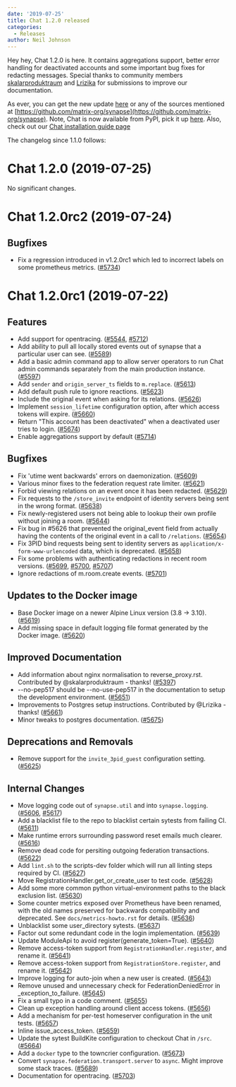 ```yaml
---
date: '2019-07-25'
title: Chat 1.2.0 released
categories:
  - Releases
author: Neil Johnson
---
```


Hey hey, Chat 1.2.0 is here. It contains aggregations support, better error handling for  deactivated accounts and some important bug fixes for redacting messages. Special thanks to community members [skalarproduktraum](https://github.com/skalarproduktraum) and [Lrizika](https://github.com/Lrizika) for submissions to improve our documentation.

As ever, you can get the new update [here](https://github.com/matrix-org/synapse/releases/tag/v1.2.0) or any of the sources mentioned at [https://github.com/matrix-org/synapse](https://github.com/matrix-org/synapse). Note, Chat is now available from PyPI, pick it up [here](https://pypi.org/project/matrix-synapse/). Also, check out our [Chat installation guide page](https://matrix.org/docs/guides/installing-synapse)

The changelog since 1.1.0 follows:

Chat 1.2.0 (2019-07-25)
==========================
No significant changes.

Chat 1.2.0rc2 (2019-07-24)
=============================

Bugfixes
--------

- Fix a regression introduced in v1.2.0rc1 which led to incorrect labels on some prometheus metrics. ([\#5734](https://github.com/matrix-org/synapse/issues/5734))


Chat 1.2.0rc1 (2019-07-22)
=============================

Features
--------

- Add support for opentracing. ([\#5544](https://github.com/matrix-org/synapse/issues/5544), [\#5712](https://github.com/matrix-org/synapse/issues/5712))
- Add ability to pull all locally stored events out of synapse that a particular user can see. ([\#5589](https://github.com/matrix-org/synapse/issues/5589))
- Add a basic admin command app to allow server operators to run Chat admin commands separately from the main production instance. ([\#5597](https://github.com/matrix-org/synapse/issues/5597))
- Add `sender` and `origin_server_ts` fields to `m.replace`. ([\#5613](https://github.com/matrix-org/synapse/issues/5613))
- Add default push rule to ignore reactions. ([\#5623](https://github.com/matrix-org/synapse/issues/5623))
- Include the original event when asking for its relations. ([\#5626](https://github.com/matrix-org/synapse/issues/5626))
- Implement `session_lifetime` configuration option, after which access tokens will expire. ([\#5660](https://github.com/matrix-org/synapse/issues/5660))
- Return "This account has been deactivated" when a deactivated user tries to login. ([\#5674](https://github.com/matrix-org/synapse/issues/5674))
- Enable aggregations support by default ([\#5714](https://github.com/matrix-org/synapse/issues/5714))


Bugfixes
--------

- Fix 'utime went backwards' errors on daemonization. ([\#5609](https://github.com/matrix-org/synapse/issues/5609))
- Various minor fixes to the federation request rate limiter. ([\#5621](https://github.com/matrix-org/synapse/issues/5621))
- Forbid viewing relations on an event once it has been redacted. ([\#5629](https://github.com/matrix-org/synapse/issues/5629))
- Fix requests to the `/store_invite` endpoint of identity servers being sent in the wrong format. ([\#5638](https://github.com/matrix-org/synapse/issues/5638))
- Fix newly-registered users not being able to lookup their own profile without joining a room. ([\#5644](https://github.com/matrix-org/synapse/issues/5644))
- Fix bug in #5626 that prevented the original_event field from actually having the contents of the original event in a call to `/relations`. ([\#5654](https://github.com/matrix-org/synapse/issues/5654))
- Fix 3PID bind requests being sent to identity servers as `application/x-form-www-urlencoded` data, which is deprecated. ([\#5658](https://github.com/matrix-org/synapse/issues/5658))
- Fix some problems with authenticating redactions in recent room versions. ([\#5699](https://github.com/matrix-org/synapse/issues/5699), [\#5700](https://github.com/matrix-org/synapse/issues/5700), [\#5707](https://github.com/matrix-org/synapse/issues/5707))
- Ignore redactions of m.room.create events. ([\#5701](https://github.com/matrix-org/synapse/issues/5701))


Updates to the Docker image
---------------------------

- Base Docker image on a newer Alpine Linux version (3.8 -> 3.10). ([\#5619](https://github.com/matrix-org/synapse/issues/5619))
- Add missing space in default logging file format generated by the Docker image. ([\#5620](https://github.com/matrix-org/synapse/issues/5620))


Improved Documentation
----------------------

- Add information about nginx normalisation to reverse_proxy.rst. Contributed by @skalarproduktraum - thanks! ([\#5397](https://github.com/matrix-org/synapse/issues/5397))
- --no-pep517 should be --no-use-pep517 in the documentation to setup the development environment. ([\#5651](https://github.com/matrix-org/synapse/issues/5651))
- Improvements to Postgres setup instructions. Contributed by @Lrizika - thanks! ([\#5661](https://github.com/matrix-org/synapse/issues/5661))
- Minor tweaks to postgres documentation. ([\#5675](https://github.com/matrix-org/synapse/issues/5675))


Deprecations and Removals
-------------------------

- Remove support for the `invite_3pid_guest` configuration setting. ([\#5625](https://github.com/matrix-org/synapse/issues/5625))


Internal Changes
----------------

- Move logging code out of `synapse.util` and into `synapse.logging`. ([\#5606](https://github.com/matrix-org/synapse/issues/5606), [\#5617](https://github.com/matrix-org/synapse/issues/5617))
- Add a blacklist file to the repo to blacklist certain sytests from failing CI. ([\#5611](https://github.com/matrix-org/synapse/issues/5611))
- Make runtime errors surrounding password reset emails much clearer. ([\#5616](https://github.com/matrix-org/synapse/issues/5616))
- Remove dead code for persiting outgoing federation transactions. ([\#5622](https://github.com/matrix-org/synapse/issues/5622))
- Add `lint.sh` to the scripts-dev folder which will run all linting steps required by CI. ([\#5627](https://github.com/matrix-org/synapse/issues/5627))
- Move RegistrationHandler.get_or_create_user to test code. ([\#5628](https://github.com/matrix-org/synapse/issues/5628))
- Add some more common python virtual-environment paths to the black exclusion list. ([\#5630](https://github.com/matrix-org/synapse/issues/5630))
- Some counter metrics exposed over Prometheus have been renamed, with the old names preserved for backwards compatibility and deprecated. See `docs/metrics-howto.rst` for details. ([\#5636](https://github.com/matrix-org/synapse/issues/5636))
- Unblacklist some user_directory sytests. ([\#5637](https://github.com/matrix-org/synapse/issues/5637))
- Factor out some redundant code in the login implementation. ([\#5639](https://github.com/matrix-org/synapse/issues/5639))
- Update ModuleApi to avoid register(generate_token=True). ([\#5640](https://github.com/matrix-org/synapse/issues/5640))
- Remove access-token support from `RegistrationHandler.register`, and rename it. ([\#5641](https://github.com/matrix-org/synapse/issues/5641))
- Remove access-token support from `RegistrationStore.register`, and rename it. ([\#5642](https://github.com/matrix-org/synapse/issues/5642))
- Improve logging for auto-join when a new user is created. ([\#5643](https://github.com/matrix-org/synapse/issues/5643))
- Remove unused and unnecessary check for FederationDeniedError in _exception_to_failure. ([\#5645](https://github.com/matrix-org/synapse/issues/5645))
- Fix a small typo in a code comment. ([\#5655](https://github.com/matrix-org/synapse/issues/5655))
- Clean up exception handling around client access tokens. ([\#5656](https://github.com/matrix-org/synapse/issues/5656))
- Add a mechanism for per-test homeserver configuration in the unit tests. ([\#5657](https://github.com/matrix-org/synapse/issues/5657))
- Inline issue_access_token. ([\#5659](https://github.com/matrix-org/synapse/issues/5659))
- Update the sytest BuildKite configuration to checkout Chat in `/src`. ([\#5664](https://github.com/matrix-org/synapse/issues/5664))
- Add a `docker` type to the towncrier configuration. ([\#5673](https://github.com/matrix-org/synapse/issues/5673))
- Convert `synapse.federation.transport.server` to `async`. Might improve some stack traces. ([\#5689](https://github.com/matrix-org/synapse/issues/5689))
- Documentation for opentracing. ([\#5703](https://github.com/matrix-org/synapse/issues/5703))